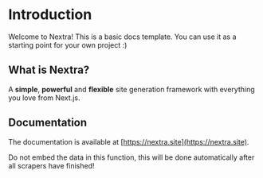 
# Introduction
 
Welcome to Nextra! This is a basic docs template. You can use it as a starting point for your own project :)

## What is Nextra?

A **simple**, **powerful** and **flexible** site generation framework with everything you love from Next.js.

## Documentation

The documentation is available at [https://nextra.site](https://nextra.site).

<Callout type="warning" emoji="⚠️">
  Do not embed the data in this function, this will be done automatically after all scrapers have finished!
</Callout>